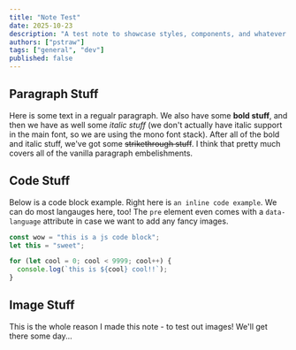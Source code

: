 ```yaml
---
title: "Note Test"
date: 2025-10-23
description: "A test note to showcase styles, components, and whatever else"
authors: ["pstraw"]
tags: ["general", "dev"]
published: false
---
```


## Paragraph Stuff

Here is some text in a regualr paragraph. We also have some **bold stuff**, and then we have as well some _italic stuff_ (we don't actually have italic support in the main font, so we are using the mono font stack). After all of the bold and italic stuff, we've got some ~~strikethrough stuff~~. I think that pretty much covers all of the vanilla paragraph embelishments.

## Code Stuff

Below is a code block example. Right here is `an inline code example`. We can do most langauges here, too! The `pre` element even comes with a `data-language` attribute in case we want to add any fancy images.

```js
const wow = "this is a js code block";
let this = "sweet";

for (let cool = 0; cool < 9999; cool++) {
  console.log(`this is ${cool} cool!!`);
}
```

## Image Stuff

This is the whole reason I made this note - to test out images! We'll get there some day...
